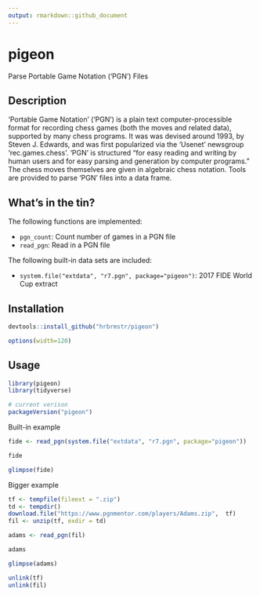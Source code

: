 ```yaml
---
output: rmarkdown::github_document
---
```


# pigeon

Parse Portable Game Notation ('PGN') Files

## Description

'Portable Game Notation' ('PGN') is a plain text computer-processible format for recording chess games (both the moves and related data), supported by many chess programs. It was was devised around 1993, by Steven J. Edwards, and was first popularized via the 'Usenet' newsgroup 'rec.games.chess'. 'PGN' is structured "for easy reading and writing by human users and for easy parsing and generation by  computer programs." The chess moves themselves are given in algebraic chess notation. Tools are provided to parse 'PGN' files into a data frame.
    
## What's in the tin?

The following functions are implemented:

- `pgn_count`:	Count number of games in a PGN file
- `read_pgn`:	Read in a PGN file

The following built-in data sets are included:

- `system.file("extdata", "r7.pgn", package="pigeon")`: 2017 FIDE World Cup extract

## Installation

```r
devtools::install_github("hrbrmstr/pigeon")
```

```r
options(width=120)
```

## Usage

```r
library(pigeon)
library(tidyverse)

# current verison
packageVersion("pigeon")
```

Built-in example

```r
fide <- read_pgn(system.file("extdata", "r7.pgn", package="pigeon"))

fide

glimpse(fide)
```

Bigger example

```r
tf <- tempfile(fileext = ".zip")
td <- tempdir()
download.file("https://www.pgnmentor.com/players/Adams.zip",  tf)
fil <- unzip(tf, exdir = td)

adams <- read_pgn(fil)

adams

glimpse(adams)

unlink(tf)
unlink(fil)
```
